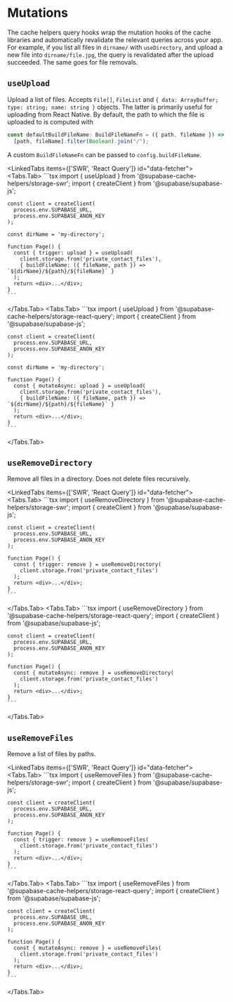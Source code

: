 
# Mutations

The cache helpers query hooks wrap the mutation hooks of the cache libraries and automatically revalidate the relevant queries across your app. For example, if you list all files in `dirname/` with `useDirectory`, and upload a new file into `dirname/file.jpg`, the query is revalidated after the upload succeeded. The same goes for file removals.

## `useUpload`

Upload a list of files. Accepts `File[]`, `FileList` and `{ data: ArrayBuffer; type: string; name: string }` objects. The latter is primarily useful for uploading from React Native. By default, the path to which the file is uploaded to is computed with

```ts
const defaultBuildFileName: BuildFileNameFn = ({ path, fileName }) =>
  [path, fileName].filter(Boolean).join("/");
```

A custom `BuildFileNameFn` can be passed to `config.buildFileName`.

<LinkedTabs items={['SWR', 'React Query']} id="data-fetcher">
  <Tabs.Tab>
    ```tsx
    import { useUpload } from '@supabase-cache-helpers/storage-swr';
    import { createClient } from '@supabase/supabase-js';

    const client = createClient(
      process.env.SUPABASE_URL,
      process.env.SUPABASE_ANON_KEY
    );

    const dirName = 'my-directory';

    function Page() {
      const { trigger: upload } = useUpload(
        client.storage.from('private_contact_files'),
        { buildFileName: ({ fileName, path }) => `${dirName}/${path}/${fileName}` }
      );
      return <div>...</div>;
    }
    ```

  </Tabs.Tab>
  <Tabs.Tab>
    ```tsx
    import { useUpload } from '@supabase-cache-helpers/storage-react-query';
    import { createClient } from '@supabase/supabase-js';

    const client = createClient(
      process.env.SUPABASE_URL,
      process.env.SUPABASE_ANON_KEY
    );

    const dirName = 'my-directory';

    function Page() {
      const { mutateAsync: upload } = useUpload(
        client.storage.from('private_contact_files'),
        { buildFileName: ({ fileName, path }) => `${dirName}/${path}/${fileName}` }
      );
      return <div>...</div>;
    }
    ```

  </Tabs.Tab>
</LinkedTabs>

## `useRemoveDirectory`

Remove all files in a directory. Does not delete files recursively.

<LinkedTabs items={['SWR', 'React Query']} id="data-fetcher">
  <Tabs.Tab>
    ```tsx
    import { useRemoveDirectory } from '@supabase-cache-helpers/storage-swr';
    import { createClient } from '@supabase/supabase-js';

    const client = createClient(
      process.env.SUPABASE_URL,
      process.env.SUPABASE_ANON_KEY
    );

    function Page() {
      const { trigger: remove } = useRemoveDirectory(
        client.storage.from('private_contact_files')
      );
      return <div>...</div>;
    }
    ```

  </Tabs.Tab>
  <Tabs.Tab>
    ```tsx
    import { useRemoveDirectory } from '@supabase-cache-helpers/storage-react-query';
    import { createClient } from '@supabase/supabase-js';

    const client = createClient(
      process.env.SUPABASE_URL,
      process.env.SUPABASE_ANON_KEY
    );

    function Page() {
      const { mutateAsync: remove } = useRemoveDirectory(
        client.storage.from('private_contact_files')
      );
      return <div>...</div>;
    }
    ```

  </Tabs.Tab>
</LinkedTabs>

## `useRemoveFiles`

Remove a list of files by paths.

<LinkedTabs items={['SWR', 'React Query']} id="data-fetcher">
  <Tabs.Tab>
    ```tsx
    import { useRemoveFiles } from '@supabase-cache-helpers/storage-swr';
    import { createClient } from '@supabase/supabase-js';

    const client = createClient(
      process.env.SUPABASE_URL,
      process.env.SUPABASE_ANON_KEY
    );

    function Page() {
      const { trigger: remove } = useRemoveFiles(
        client.storage.from('private_contact_files')
      );
      return <div>...</div>;
    }
    ```

  </Tabs.Tab>
  <Tabs.Tab>
    ```tsx
    import { useRemoveFiles } from '@supabase-cache-helpers/storage-react-query';
    import { createClient } from '@supabase/supabase-js';

    const client = createClient(
      process.env.SUPABASE_URL,
      process.env.SUPABASE_ANON_KEY
    );

    function Page() {
      const { mutateAsync: remove } = useRemoveFiles(
        client.storage.from('private_contact_files')
      );
      return <div>...</div>;
    }
    ```

  </Tabs.Tab>
</LinkedTabs>
